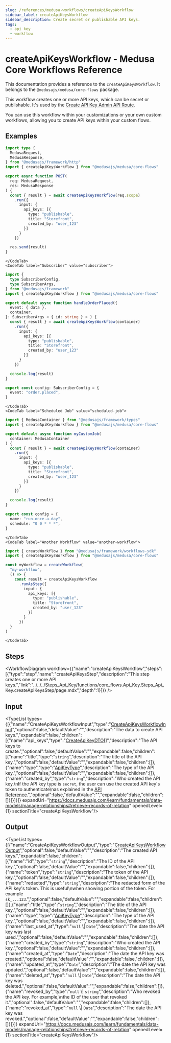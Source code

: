 ```yaml
---
slug: /references/medusa-workflows/createApiKeysWorkflow
sidebar_label: createApiKeysWorkflow
sidebar_description: Create secret or publishable API keys.
tags:
  - api key
  - workflow
---
```



# createApiKeysWorkflow - Medusa Core Workflows Reference

This documentation provides a reference to the `createApiKeysWorkflow`. It belongs to the `@medusajs/medusa/core-flows` package.

This workflow creates one or more API keys, which can be secret or publishable. It's used by the 
[Create API Key Admin API Route](https://docs.medusajs.com/api/admin#api-keys\_postapikeys).

You can use this workflow within your customizations or your own custom workflows, allowing you to
create API keys within your custom flows.

<SourceCodeLink link="https://github.com/medusajs/medusa/blob/2f7ec55f2e37df2696c8c1d639f727fcdfd8d9e6/packages/core/core-flows/src/api-key/workflows/create-api-keys.ts#L50" />

## Examples

<CodeTabs group="workflow-exection">
    <CodeTab label="API Route" value="api-route">
    
```ts title="src/api/workflow/route.ts"
import type {
  MedusaRequest,
  MedusaResponse,
} from "@medusajs/framework/http"
import { createApiKeysWorkflow } from "@medusajs/medusa/core-flows"

export async function POST(
  req: MedusaRequest,
  res: MedusaResponse
) {
  const { result } = await createApiKeysWorkflow(req.scope)
    .run({
      input: {
        api_keys: [{
          type: "publishable",
          title: "Storefront",
          created_by: "user_123"
        }]
      }
    })

  res.send(result)
}
```

    </CodeTab>
    <CodeTab label="Subscriber" value="subscriber">
    
```ts title="src/subscribers/order-placed.ts"
import {
  type SubscriberConfig,
  type SubscriberArgs,
} from "@medusajs/framework"
import { createApiKeysWorkflow } from "@medusajs/medusa/core-flows"

export default async function handleOrderPlaced({
  event: { data },
  container,
}: SubscriberArgs < { id: string } > ) {
  const { result } = await createApiKeysWorkflow(container)
    .run({
      input: {
        api_keys: [{
          type: "publishable",
          title: "Storefront",
          created_by: "user_123"
        }]
      }
    })

  console.log(result)
}

export const config: SubscriberConfig = {
  event: "order.placed",
}
```

    </CodeTab>
    <CodeTab label="Scheduled Job" value="scheduled-job">
    
```ts title="src/jobs/message-daily.ts"
import { MedusaContainer } from "@medusajs/framework/types"
import { createApiKeysWorkflow } from "@medusajs/medusa/core-flows"

export default async function myCustomJob(
  container: MedusaContainer
) {
  const { result } = await createApiKeysWorkflow(container)
    .run({
      input: {
        api_keys: [{
          type: "publishable",
          title: "Storefront",
          created_by: "user_123"
        }]
      }
    })

  console.log(result)
}

export const config = {
  name: "run-once-a-day",
  schedule: "0 0 * * *",
}
```

    </CodeTab>
    <CodeTab label="Another Workflow" value="another-workflow">
    
```ts title="src/workflows/my-workflow.ts"
import { createWorkflow } from "@medusajs/framework/workflows-sdk"
import { createApiKeysWorkflow } from "@medusajs/medusa/core-flows"

const myWorkflow = createWorkflow(
  "my-workflow",
  () => {
    const result = createApiKeysWorkflow
      .runAsStep({
        input: {
          api_keys: [{
            type: "publishable",
            title: "Storefront",
            created_by: "user_123"
          }]
        }
      })
  }
)
```

    </CodeTab>
  </CodeTabs>

## Steps

<WorkflowDiagram workflow={{"name":"createApiKeysWorkflow","steps":[{"type":"step","name":"createApiKeysStep","description":"This step creates one or more API keys.","link":"../../../Steps_Api_Key/functions/core_flows.Api_Key.Steps_Api_Key.createApiKeysStep/page.mdx","depth":1}]}} />

## Input

<TypeList types={[{"name":"CreateApiKeysWorkflowInput","type":"[CreateApiKeysWorkflowInput](../../../../types/core_flows.CreateApiKeysWorkflowInput/page.mdx)","optional":false,"defaultValue":"","description":"The data to create API keys.","expandable":false,"children":[{"name":"api_keys","type":"[CreateApiKeyDTO](../../../../../api_key/interfaces/api_key.CreateApiKeyDTO/page.mdx)[]","description":"The API keys to create.","optional":false,"defaultValue":"","expandable":false,"children":[{"name":"title","type":"`string`","description":"The title of the API key.","optional":false,"defaultValue":"","expandable":false,"children":[]},{"name":"type","type":"[ApiKeyType](../../../../../api_key/types/api_key.ApiKeyType/page.mdx)","description":"The type of the API key.","optional":false,"defaultValue":"","expandable":false,"children":[]},{"name":"created_by","type":"`string`","description":"Who created the API key.\nIf the API key type is `secret`, the user can use the created API key's token to authenticate\nas explained in the [API Reference](https://docs.medusajs.com/api/admin#2-api-token).","optional":false,"defaultValue":"","expandable":false,"children":[]}]}]}]} expandUrl="https://docs.medusajs.com/learn/fundamentals/data-models/manage-relationships#retrieve-records-of-relation" openedLevel={1} sectionTitle="createApiKeysWorkflow"/>

## Output

<TypeList types={[{"name":"CreateApiKeysWorkflowOutput","type":"[CreateApiKeysWorkflowOutput](../../../../types/core_flows.CreateApiKeysWorkflowOutput/page.mdx)","optional":false,"defaultValue":"","description":"The created API keys.","expandable":false,"children":[{"name":"id","type":"`string`","description":"The ID of the API key.","optional":false,"defaultValue":"","expandable":false,"children":[]},{"name":"token","type":"`string`","description":"The token of the API key.","optional":false,"defaultValue":"","expandable":false,"children":[]},{"name":"redacted","type":"`string`","description":"The redacted form of the API key's token. This is useful\nwhen showing portion of the token. For example `sk_...123`.","optional":false,"defaultValue":"","expandable":false,"children":[]},{"name":"title","type":"`string`","description":"The title of the API key.","optional":false,"defaultValue":"","expandable":false,"children":[]},{"name":"type","type":"[ApiKeyType](../../../../../api_key/types/api_key.ApiKeyType/page.mdx)","description":"The type of the API key.","optional":false,"defaultValue":"","expandable":false,"children":[]},{"name":"last_used_at","type":"`null` \\| `Date`","description":"The date the API key was last used.","optional":false,"defaultValue":"","expandable":false,"children":[]},{"name":"created_by","type":"`string`","description":"Who created the API key.","optional":false,"defaultValue":"","expandable":false,"children":[]},{"name":"created_at","type":"`Date`","description":"The date the API key was created.","optional":false,"defaultValue":"","expandable":false,"children":[]},{"name":"updated_at","type":"`Date`","description":"The date the API key was updated.","optional":false,"defaultValue":"","expandable":false,"children":[]},{"name":"deleted_at","type":"`null` \\| `Date`","description":"The date the API key was deleted.","optional":false,"defaultValue":"","expandable":false,"children":[]},{"name":"revoked_by","type":"`null` \\| `string`","description":"Who revoked the API key. For example,\nthe ID of the user that revoked it.","optional":false,"defaultValue":"","expandable":false,"children":[]},{"name":"revoked_at","type":"`null` \\| `Date`","description":"The date the API key was revoked.","optional":false,"defaultValue":"","expandable":false,"children":[]}]}]} expandUrl="https://docs.medusajs.com/learn/fundamentals/data-models/manage-relationships#retrieve-records-of-relation" openedLevel={1} sectionTitle="createApiKeysWorkflow"/>
